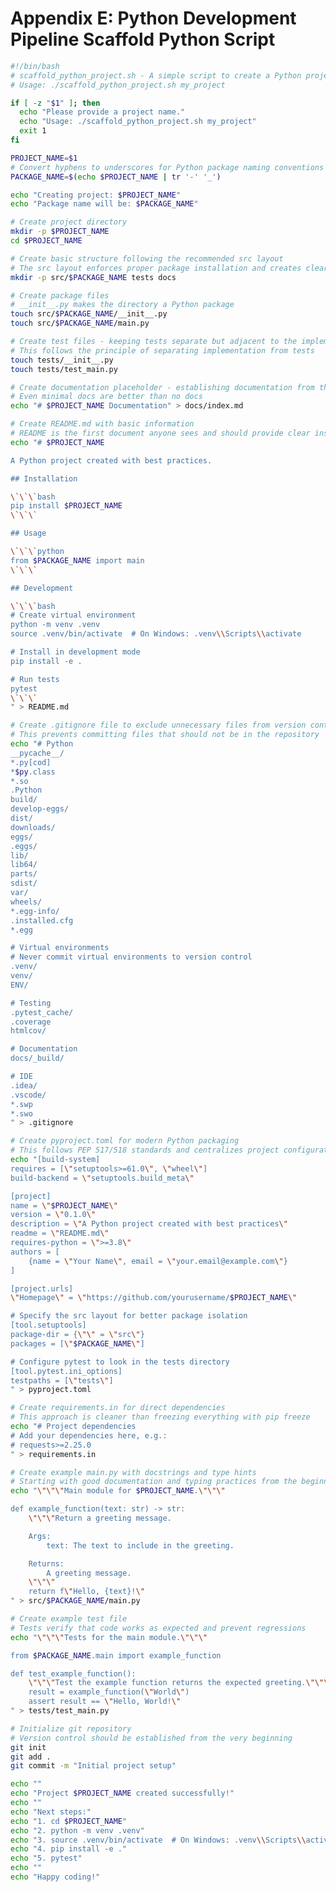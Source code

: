 # Appendix E: Python Development Pipeline Scaffold Python Script

```bash
#!/bin/bash
# scaffold_python_project.sh - A simple script to create a Python project with best practices
# Usage: ./scaffold_python_project.sh my_project

if [ -z "$1" ]; then
  echo "Please provide a project name."
  echo "Usage: ./scaffold_python_project.sh my_project"
  exit 1
fi

PROJECT_NAME=$1
# Convert hyphens to underscores for Python package naming conventions
PACKAGE_NAME=$(echo $PROJECT_NAME | tr '-' '_')

echo "Creating project: $PROJECT_NAME"
echo "Package name will be: $PACKAGE_NAME"

# Create project directory
mkdir -p $PROJECT_NAME
cd $PROJECT_NAME

# Create basic structure following the recommended src layout
# The src layout enforces proper package installation and creates clear boundaries
mkdir -p src/$PACKAGE_NAME tests docs

# Create package files
# __init__.py makes the directory a Python package
touch src/$PACKAGE_NAME/__init__.py
touch src/$PACKAGE_NAME/main.py

# Create test files - keeping tests separate but adjacent to the implementation
# This follows the principle of separating implementation from tests
touch tests/__init__.py
touch tests/test_main.py

# Create documentation placeholder - establishing documentation from the start
# Even minimal docs are better than no docs
echo "# $PROJECT_NAME Documentation" > docs/index.md

# Create README.md with basic information
# README is the first document anyone sees and should provide clear instructions
echo "# $PROJECT_NAME

A Python project created with best practices.

## Installation

\`\`\`bash
pip install $PROJECT_NAME
\`\`\`

## Usage

\`\`\`python
from $PACKAGE_NAME import main
\`\`\`

## Development

\`\`\`bash
# Create virtual environment
python -m venv .venv
source .venv/bin/activate  # On Windows: .venv\\Scripts\\activate

# Install in development mode
pip install -e .

# Run tests
pytest
\`\`\`
" > README.md

# Create .gitignore file to exclude unnecessary files from version control
# This prevents committing files that should not be in the repository
echo "# Python
__pycache__/
*.py[cod]
*$py.class
*.so
.Python
build/
develop-eggs/
dist/
downloads/
eggs/
.eggs/
lib/
lib64/
parts/
sdist/
var/
wheels/
*.egg-info/
.installed.cfg
*.egg

# Virtual environments
# Never commit virtual environments to version control
.venv/
venv/
ENV/

# Testing
.pytest_cache/
.coverage
htmlcov/

# Documentation
docs/_build/

# IDE
.idea/
.vscode/
*.swp
*.swo
" > .gitignore

# Create pyproject.toml for modern Python packaging
# This follows PEP 517/518 standards and centralizes project configuration
echo "[build-system]
requires = [\"setuptools>=61.0\", \"wheel\"]
build-backend = \"setuptools.build_meta\"

[project]
name = \"$PROJECT_NAME\"
version = \"0.1.0\"
description = \"A Python project created with best practices\"
readme = \"README.md\"
requires-python = \">=3.8\"
authors = [
    {name = \"Your Name\", email = \"your.email@example.com\"}
]

[project.urls]
\"Homepage\" = \"https://github.com/yourusername/$PROJECT_NAME\"

# Specify the src layout for better package isolation
[tool.setuptools]
package-dir = {\"\" = \"src\"}
packages = [\"$PACKAGE_NAME\"]

# Configure pytest to look in the tests directory
[tool.pytest.ini_options]
testpaths = [\"tests\"]
" > pyproject.toml

# Create requirements.in for direct dependencies
# This approach is cleaner than freezing everything with pip freeze
echo "# Project dependencies
# Add your dependencies here, e.g.:
# requests>=2.25.0
" > requirements.in

# Create example main.py with docstrings and type hints
# Starting with good documentation and typing practices from the beginning
echo "\"\"\"Main module for $PROJECT_NAME.\"\"\"

def example_function(text: str) -> str:
    \"\"\"Return a greeting message.

    Args:
        text: The text to include in the greeting.

    Returns:
        A greeting message.
    \"\"\"
    return f\"Hello, {text}!\"
" > src/$PACKAGE_NAME/main.py

# Create example test file
# Tests verify that code works as expected and prevent regressions
echo "\"\"\"Tests for the main module.\"\"\"

from $PACKAGE_NAME.main import example_function

def test_example_function():
    \"\"\"Test the example function returns the expected greeting.\"\"\"
    result = example_function(\"World\")
    assert result == \"Hello, World!\"
" > tests/test_main.py

# Initialize git repository
# Version control should be established from the very beginning
git init
git add .
git commit -m "Initial project setup"

echo ""
echo "Project $PROJECT_NAME created successfully!"
echo ""
echo "Next steps:"
echo "1. cd $PROJECT_NAME"
echo "2. python -m venv .venv"
echo "3. source .venv/bin/activate  # On Windows: .venv\\Scripts\\activate"
echo "4. pip install -e ."
echo "5. pytest"
echo ""
echo "Happy coding!"
```
